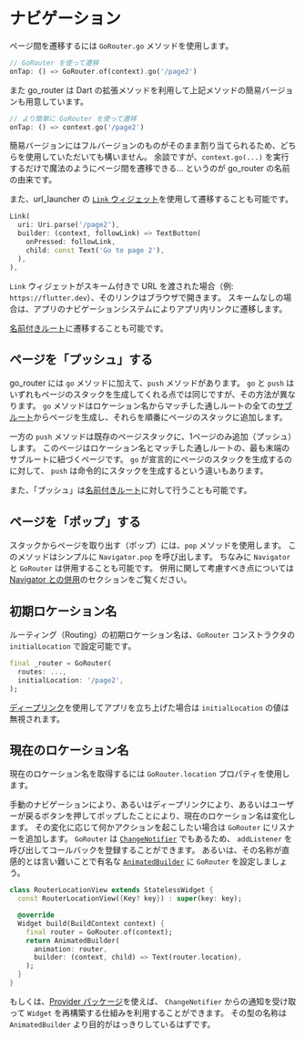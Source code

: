 # ナビゲーション

ページ間を遷移するには `GoRouter.go` メソッドを使用します。

```dart
// GoRouter を使って遷移
onTap: () => GoRouter.of(context).go('/page2')
```

また go_router は Dart の拡張メソッドを利用して上記メソッドの簡易バージョンも用意しています。

```dart
// より簡単に GoRouter を使って遷移
onTap: () => context.go('/page2')
```

簡易バージョンにはフルバージョンのものがそのまま割り当てられるため、どちらを使用していただいても構いません。
余談ですが、`context.go(...)` を実行するだけで魔法のようにページ間を遷移できる... というのが go_router の名前の由来です。

また、url_launcher の [`Link` ウィジェット](https://pub.dev/documentation/url_launcher/latest/link/link-library.html)を使用して遷移することも可能です。

```dart
Link(
  uri: Uri.parse('/page2'),
  builder: (context, followLink) => TextButton(
    onPressed: followLink,
    child: const Text('Go to page 2'),
  ),
),
```

`Link` ウィジェットがスキーム付きで URL を渡された場合（例: `https://flutter.dev`）、そのリンクはブラウザで開きます。
スキームなしの場合は、アプリのナビゲーションシステムによりアプリ内リンクに遷移します。

[名前付きルート](/named-routes)に遷移することも可能です。

## ページを「プッシュ」する

go_router には `go` メソッドに加えて、`push` メソッドがあります。
`go` と `push` はいずれもページのスタックを生成してくれる点では同じですが、その方法が異なります。
`go` メソッドはロケーション名からマッチした通しルートの全ての[サブルート](/sub-routes)からページを生成し、それらを順番にページのスタックに追加します。

一方の `push` メソッドは既存のページスタックに、1ページのみ追加（プッシュ）します。
このページはロケーション名とマッチした通しルートの、最も末端のサブルートに紐づくページです。
`go` が宣言的にページのスタックを生成するのに対して、 `push` は命令的にスタックを生成するという違いもあります。

また、「プッシュ」は[名前付きルート](/named-routes)に対して行うことも可能です。

## ページを「ポップ」する

スタックからページを取り出す（ポップ）には、`pop` メソッドを使用します。
このメソッドはシンプルに `Navigator.pop` を呼び出します。
ちなみに `Navigator` と `GoRouter` は併用することも可能です。
併用に関して考慮すべき点については [Navigator との併用](/navigator-integration)のセクションをご覧ください。

## 初期ロケーション名

ルーティング（Routing）の初期ロケーション名は、`GoRouter` コンストラクタの `initialLocation` で設定可能です。

```dart
final _router = GoRouter(
  routes: ...,
  initialLocation: '/page2',
);
```

[ディープリンク](/declarative-routing#ディープリンク)を使用してアプリを立ち上げた場合は `initialLocation` の値は無視されます。

## 現在のロケーション名

現在のロケーション名を取得するには `GoRouter.location` プロパティを使用します。

手動のナビゲーションにより、あるいはディープリンクにより、あるいはユーザーが戻るボタンを押してポップしたことにより、現在のロケーション名は変化します。
その変化に応じて何かアクションを起こしたい場合は `GoRouter` にリスナーを追加します。
`GoRouter` は [`ChangeNotifier`](https://api.flutter.dev/flutter/foundation/ChangeNotifier-class.html) でもあるため、
`addListener` を呼び出してコールバックを登録することができます。
あるいは、その名称が直感的とは言い難いことで有名な [`AnimatedBuilder`](https://stackoverflow.com/a/67016227) に `GoRouter` を設定しましょう。

```dart
class RouterLocationView extends StatelessWidget {
  const RouterLocationView({Key? key}) : super(key: key);

  @override
  Widget build(BuildContext context) {
    final router = GoRouter.of(context);
    return AnimatedBuilder(
      animation: router,
      builder: (context, child) => Text(router.location),
    );
  }
}
```

もしくは、[Provider パッケージ](https://pub.dev/packages/provider)を使えば、
`ChangeNotifier` からの通知を受け取って `Widget` を再構築する仕組みを利用することができます。
その型の名称は `AnimatedBuilder` より目的がはっきりしているはずです。
